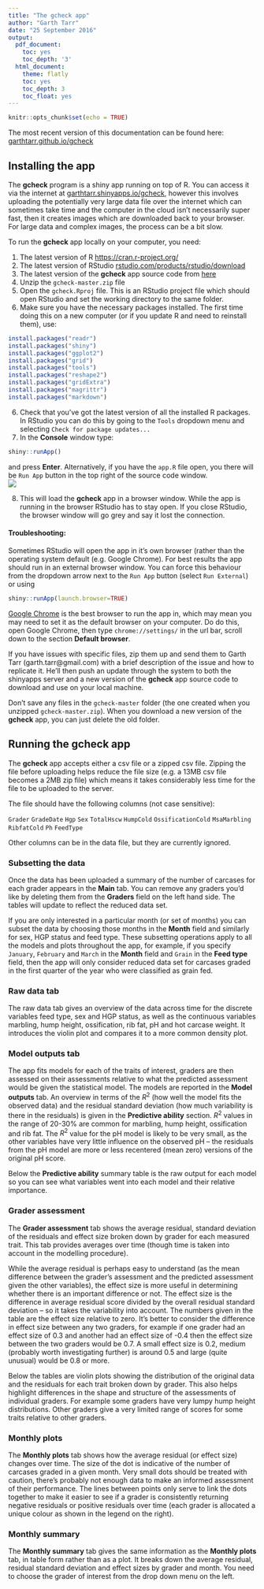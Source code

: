 ```yaml
---
title: "The gcheck app"
author: "Garth Tarr"
date: "25 September 2016"
output:
  pdf_document:
    toc: yes
    toc_depth: '3'
  html_document:
    theme: flatly
    toc: yes
    toc_depth: 3
    toc_float: yes
---
```


```r
knitr::opts_chunk$set(echo = TRUE)
```

The most recent version of this documentation can be found here: [garthtarr.github.io/gcheck](https://garthtarr.github.io/gcheck/)

## Installing the app

The **gcheck** program is a shiny app running on top of R.  You can access it via the internet at [garthtarr.shinyapps.io/gcheck](https://garthtarr.shinyapps.io/gcheck/), however this involves uploading the potentially very large data file over the internet which can sometimes take time and the computer in the cloud isn't necessarily super fast, then it creates images which are downloaded back to your browser.  For large data and complex images, the process can be a bit slow.

To run the **gcheck** app locally on your computer, you need:

1. The latest version of R [https://cran.r-project.org/](cran.r-project.org)
2. The latest version of RStudio [rstudio.com/products/rstudio/download](https://www.rstudio.com/products/rstudio/download/)
3. The latest version of the **gcheck** app source code from [here](https://github.com/garthtarr/gcheck/archive/master.zip)
4. Unzip the `gcheck-master.zip` file
5. Open the `gcheck.Rproj` file.  This is an RStudio project file which should open RStudio and set the working directory to the same folder.
6. Make sure you have the necessary packages installed.  The first time doing this on a new computer (or if you update R and need to reinstall them), use:

```r
install.packages("readr")
install.packages("shiny")
install.packages("ggplot2")
install.packages("grid")
install.packages("tools")
install.packages("reshape2")
install.packages("gridExtra")
install.packages("magrittr")
install.packages("markdown")
```

6. Check that you've got the latest version of all the installed R packages.  In RStudio you can do this by going to the `Tools` dropdown menu and selecting `Check for package updates...`
7. In the **Console** window type:
```r
shiny::runApp()
```
   and press **Enter**.  Alternatively, if you have the `app.R` file open, you there will be `Run App` button in the top right of the source code window.  
   ![](img/screenshot.png)

8. This will load the **gcheck** app in a browser window.  While the app is running in the browser RStudio has to stay open.  If you close RStudio, the browser window will go grey and say it lost the connection. 

#### Troubleshooting:

Sometimes RStudio will open the app in it's own browser (rather than the operating system default (e.g. Google Chrome).  For best results the app should run in an external browser window.  You can force this behaviour from the dropdown arrow next to the `Run App` button (select `Run External`) or using

```r
shiny::runApp(launch.browser=TRUE)
```

[Google Chrome](https://www.google.com.au/chrome/browser/desktop/) is the best browser to run the app in, which may mean you may need to set it as the default browser on your computer.  Do do this, open Google Chrome, then type `chrome://settings/` in the url bar, scroll down to the section **Default browser**.

If you have issues with specific files, zip them up and send them to Garth Tarr (garth.tarr@gmail.com) with a brief description of the issue and how to replicate it.  He'll then push an update through the system to both the shinyapps server and a new version of the **gcheck** app source code to download and use on your local machine. 

Don't save any files in the `gcheck-master` folder (the one created when you unzipped `gcheck-master.zip`).  When you download a new version of the **gcheck** app, you can just delete the old folder.

## Running the gcheck app

The **gcheck** app accepts either a csv file or a zipped csv file.  Zipping the file before uploading helps reduce the file size (e.g. a 13MB csv file becomes a 2MB zip file) which means it takes considerably less time for the file to be uploaded to the server.

The file should have the following columns (not case sensitive):

`Grader`
`GradeDate`
`Hgp`
`Sex`
`TotalHscw`
`HumpCold`
`OssificationCold`
`MsaMarbling`
`RibfatCold`
`Ph`
`FeedType`

Other columns can be in the data file, but they are currently ignored.

### Subsetting the data

Once the data has been uploaded a summary of the number of carcases for each grader appears in the **Main** tab.  You can remove any graders you'd like by deleting them from the **Graders** field on the left hand side.  The tables will update to reflect the reduced data set.

If you are only interested in a particular month (or set of months) you can subset the data by choosing those months in the **Month** field and similarly for sex, HGP status and feed type.  These subsetting operations apply to all the models and plots throughout the app, for example, if you specify `January`, `February` and `March` in the **Month** field and `Grain` in the **Feed type** field, then the app will only consider reduced data set for carcases graded in the first quarter of the year who were classified as grain fed.

### Raw data tab

The raw data tab gives an overview of the data across time for the discrete variables feed type, sex and HGP status, as well as the continuous variables marbling, hump height, ossification, rib fat, pH and hot carcase weight. It introduces the violin plot and compares it to a more common density plot.

### Model outputs tab

The app fits models for each of the traits of interest, graders are then assessed on their assessments relative to what the predicted assessment would be given the statistical model.  The models are reported in the **Model outputs** tab.  An overview in terms of the $R^2$ (how well the model fits the observed data) and the residual standard deviation (how much variability is there in the residuals) is given in the **Predictive ability** section. $R^2$ values in the range of 20-30% are common for marbling, hump height, ossification and rib fat.  The $R^2$ value for the pH model is likely to be very small, as the other variables have very little influence on the observed pH -- the residuals from the pH model are more or less recentered (mean zero) versions of the original pH score.

Below the **Predictive ability** summary table is the raw output for each model so you can see what variables went into each model and their relative importance.

### Grader assessment

The **Grader assessment** tab shows the average residual, standard deviation of the residuals and effect size broken down by grader for each measured trait.  This tab provides averages over time (though time is taken into account in the modelling procedure).

While the average residual is perhaps easy to understand (as the mean difference between the grader's assessment and the predicted assessment given the other variables), the effect size is more useful in determining whether there is an important difference or not. The effect size is the difference in average residual score divided by the overall residual standard deviation -- so it takes the variability into account. The numbers given in the table are the effect size relative to zero. It's better to consider the difference in effect size between any two graders, for example if one grader had an effect size of 0.3 and another had an effect size of -0.4 then the effect size between the two graders would be 0.7. A small effect size is 0.2, medium (probably worth investigating further) is around 0.5 and large (quite unusual) would be 0.8 or more.

Below the tables are violin plots showing the distribution of the original data and the residuals for each trait broken down by grader.  This also helps highlight differences in the shape and structure of the assessments of individual graders.  For example some graders have very lumpy hump height distributions.  Other graders give a very limited range of scores for some traits relative to other graders.

### Monthly plots

The **Monthly plots** tab shows how the average residual (or effect size) changes over time.  The size of the dot is indicative of the number of carcases graded in a given month.  Very small dots should be treated with caution, there's probably not enough data to make an informed assessment of their performance.  The lines between points only serve to link the dots together to make it easier to see if a grader is consistently returning negative residuals or positive residuals over time (each grader is allocated a unique colour as shown in the legend on the right).  

### Monthly summary

The **Monthly summary** tab gives the same information as the **Monthly plots** tab, in table form rather than as a plot.  It breaks down the average residual, residual standard deviation and effect sizes by grader and month.  You need to choose the grader of interest from the drop down menu on the left.


